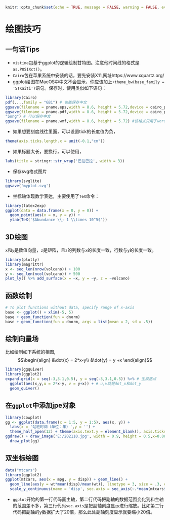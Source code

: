 ```r
knitr::opts_chunk$set(echo = TRUE, message = FALSE, warning = FALSE, eval = FALSE)
```
# 绘图技巧 {#DrawTips}

## 一句话Tips

- `vistime`包基于ggplot的逻辑绘制甘特图。注意他时间线的格式是`as.POSIXct()`。
- `Cairo`包在苹果系统中安装的话，要先安装X11,网址https://www.xquartz.org/
- ggplot绘图在MacOS中中文不会显示，你应该加上`+theme_bw(base_family = 'STKaiti')`语句。保存时，使用类似如下语句：
```r
library(Cairo)
pdf(...,family = "GB1") # 也能保存中文
ggsave(filename = pname.eps,width = 8.6, height = 5.72,device = cairo_ps, family = "Song") # 可以保存中文
ggsave(filename = pname.pdf,width = 8.6, height = 5.72,device = cairo_pdf, family =
"Song") # 可以保存中文
ggsave(filename = pname.wmf,width = 8.6, height = 5.72) #该格式只用于word，且无法实现半透明。
```

- 如果想要刻度线往里面，可以设置tick的长度值为负，
```r
theme(axis.ticks.length.x = unit(-0.1,"cm"))
```
- 如果标题太长，要换行，可以使用，
```r
labs(title = stringr::str_wrap('巴拉巴拉', width = 3))
```

- 保存svg格式图片
```r
library(svglite)
ggsave('myplot.svg')
```

- 坐标轴体现数学表达，主要使用了`TeX`命令：
```r
library(latex2exp)
ggplot(data = data.frame(x = 0, y = 0)) + 
  geom_point(aes(x = x, y = y)) + 
  ylab(TeX('$Abundance \\; 1 \\times 10^5$'))
```

## 3D绘图
`x`和`y`是数值向量，`z`是矩阵，且`z`的列数与`x`的长度一致，行数与`y`的长度一致。
```r
library(plotly)
library(magrittr)
x <- seq_len(nrow(volcano)) + 100
y <- seq_len(ncol(volcano)) + 500
plot_ly() %>% add_surface(x = ~x, y = ~y, z = ~volcano)
```

## 函数绘制
```r
# To plot functions without data, specify range of x-axis
base <- ggplot() + xlim(-5, 5)
base + geom_function(fun = dnorm)
base + geom_function(fun = dnorm, args = list(mean = 2, sd = .5))
```

## 绘制向量场
比如绘制如下系统的相图,
$$\begin{align}
&\dot{x} = 2*x-y\\
&\dot{y} = y +x 
\end{align}$$

```r
library(ggquiver)
library(ggplot2) 
expand.grid(x = seq(-3,3.1,0.5), y = seq(-3,3.1,0.5)) %>% # 生成格点
  ggplot(aes(x,y,u = 2*x-y, v = y+x)) + # u,v就是dot_x和dot_y
  geom_quiver()
```

## 在`ggplot`中添加jpe对象

```r
library(cowplot)
gg <- ggplot(data.frame(x = 1:5, y = 1:5), aes(x, y)) + 
  labs(x = '站桩时间（单位：年）',y = '') + 
  theme_half_open(12) + theme(axis.text.y = element_blank(), axis.ticks = element_blank())
ggdraw() + draw_image('E:/202110.jpg', width = 0.9, height = 0.5,x=0.06,y=0.1) +
  draw_plot(gg)
```

## 双坐标绘图

```r
data("mtcars")
library(ggplot2)
ggplot(mtcars, aes(x = mpg, y = disp)) + geom_line() +
  geom_line(aes(y = wt*mean(disp)/mean(wt)), linetype = 3, size = .3, color = I('red')) +
  scale_y_continuous(name = 'disp', sec.axis = sec_axis(~.*mean(mtcars$wt)/mean(mtcars$disp), name = 'wt'))
```

- `ggplot`开始的第一行代码画主轴，第二行代码把副轴的数据范围变化到和主轴的范围差不多，第三行代码`sec.axis`是把副轴刻度显示进行缩放。比如第二行代码把副轴的y数据扩大了20倍，那么此处副轴刻度显示就要缩小20倍。

